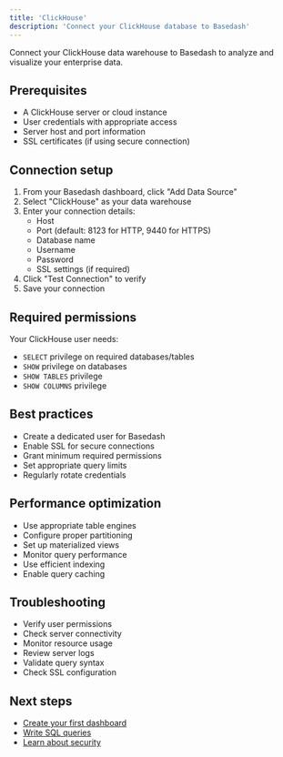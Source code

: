 ```yaml
---
title: 'ClickHouse'
description: 'Connect your ClickHouse database to Basedash'
---
```


Connect your ClickHouse data warehouse to Basedash to analyze and visualize your enterprise data.

## Prerequisites
- A ClickHouse server or cloud instance
- User credentials with appropriate access
- Server host and port information
- SSL certificates (if using secure connection)

## Connection setup
1. From your Basedash dashboard, click "Add Data Source"
2. Select "ClickHouse" as your data warehouse
3. Enter your connection details:
   - Host
   - Port (default: 8123 for HTTP, 9440 for HTTPS)
   - Database name
   - Username
   - Password
   - SSL settings (if required)
4. Click "Test Connection" to verify
5. Save your connection

## Required permissions
Your ClickHouse user needs:
- `SELECT` privilege on required databases/tables
- `SHOW` privilege on databases
- `SHOW TABLES` privilege
- `SHOW COLUMNS` privilege

## Best practices
- Create a dedicated user for Basedash
- Enable SSL for secure connections
- Grant minimum required permissions
- Set appropriate query limits
- Regularly rotate credentials

## Performance optimization
- Use appropriate table engines
- Configure proper partitioning
- Set up materialized views
- Monitor query performance
- Use efficient indexing
- Enable query caching

## Troubleshooting
- Verify user permissions
- Check server connectivity
- Monitor resource usage
- Review server logs
- Validate query syntax
- Check SSL configuration

## Next steps
- [Create your first dashboard](/getting-started/create-dashboard)
- [Write SQL queries](/getting-started/sql-editor)
- [Learn about security](/essentials/security)
